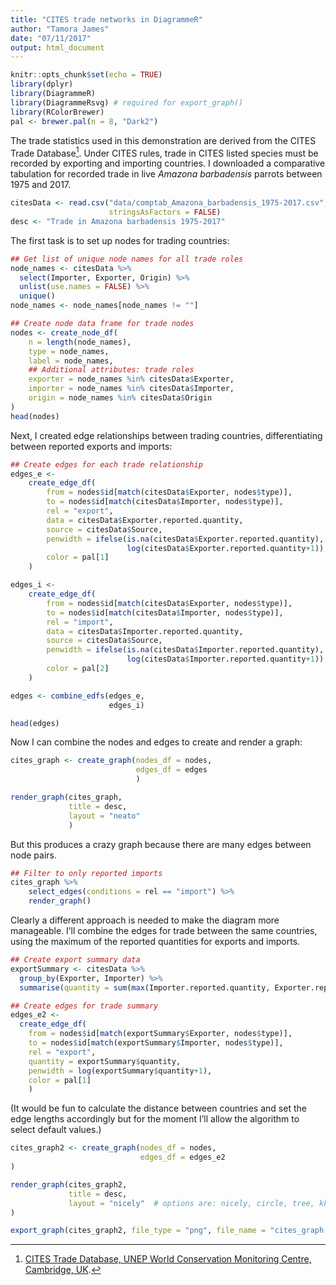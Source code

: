 ```yaml
---
title: "CITES trade networks in DiagrammeR"
author: "Tamora James"
date: "07/11/2017"
output: html_document
---
```


```r
knitr::opts_chunk$set(echo = TRUE)
library(dplyr)
library(DiagrammeR)
library(DiagrammeRsvg) # required for export_graph()
library(RColorBrewer)
pal <- brewer.pal(n = 8, "Dark2")
```

The trade statistics used in this demonstration are derived from the CITES Trade Database[^1]. Under CITES rules, trade in CITES listed species must be recorded by exporting and importing countries. I downloaded a comparative tabulation for recorded trade in live _Amazona barbadensis_ parrots between 1975 and 2017.

```r
citesData <- read.csv("data/comptab_Amazona_barbadensis_1975-2017.csv",
                      stringsAsFactors = FALSE)
desc <- "Trade in Amazona barbadensis 1975-2017"
```

The first task is to set up nodes for trading countries:

```r
## Get list of unique node names for all trade roles
node_names <- citesData %>%
  select(Importer, Exporter, Origin) %>%
  unlist(use.names = FALSE) %>%
  unique()
node_names <- node_names[node_names != ""]

## Create node data frame for trade nodes
nodes <- create_node_df(
    n = length(node_names),
    type = node_names,
    label = node_names,
    ## Additional attributes: trade roles
    exporter = node_names %in% citesData$Exporter,
    importer = node_names %in% citesData$Importer,
    origin = node_names %in% citesData$Origin
)
head(nodes)
```

Next, I created edge relationships between trading countries, differentiating between reported exports and imports:

```r
## Create edges for each trade relationship
edges_e <-
    create_edge_df(
        from = nodes$id[match(citesData$Exporter, nodes$type)],
        to = nodes$id[match(citesData$Importer, nodes$type)],
        rel = "export",
        data = citesData$Exporter.reported.quantity,
        source = citesData$Source,
        penwidth = ifelse(is.na(citesData$Exporter.reported.quantity), 1,
                          log(citesData$Exporter.reported.quantity+1)),
        color = pal[1]
    )

edges_i <-
    create_edge_df(
        from = nodes$id[match(citesData$Exporter, nodes$type)],
        to = nodes$id[match(citesData$Importer, nodes$type)],
        rel = "import",
        data = citesData$Importer.reported.quantity,
        source = citesData$Source,
        penwidth = ifelse(is.na(citesData$Importer.reported.quantity), 1,
                          log(citesData$Importer.reported.quantity+1)),
        color = pal[2]
    )

edges <- combine_edfs(edges_e,
                      edges_i)

head(edges)
```

Now I can combine the nodes and edges to create and render a graph:

```r
cites_graph <- create_graph(nodes_df = nodes,
                            edges_df = edges
                            )

render_graph(cites_graph,
             title = desc,
             layout = "neato"
             )
```

But this produces a crazy graph because there are many edges between node pairs.

```r
## Filter to only reported imports
cites_graph %>%
    select_edges(conditions = rel == "import") %>%
    render_graph()
```

Clearly a different approach is needed to make the diagram more manageable.
I'll combine the edges for trade between the same countries, using the maximum of the reported quantities for exports and imports.

```r
## Create export summary data
exportSummary <- citesData %>%
  group_by(Exporter, Importer) %>%
  summarise(quantity = sum(max(Importer.reported.quantity, Exporter.reported.quantity, na.rm = TRUE)))

## Create edges for trade summary
edges_e2 <-
  create_edge_df(
    from = nodes$id[match(exportSummary$Exporter, nodes$type)],
    to = nodes$id[match(exportSummary$Importer, nodes$type)],
    rel = "export",
    quantity = exportSummary$quantity,
    penwidth = log(exportSummary$quantity+1),
    color = pal[1]
    )
```

(It would be fun to calculate the distance between countries and set the edge lengths accordingly but for the moment I'll allow the algorithm to select default values.)

```r
cites_graph2 <- create_graph(nodes_df = nodes,
                             edges_df = edges_e2
)

render_graph(cites_graph2,
             title = desc,
             layout = "nicely"  # options are: nicely, circle, tree, kk, and fr
)

export_graph(cites_graph2, file_type = "png", file_name = "cites_graph.png")

```

[^1]: [CITES Trade Database, UNEP World Conservation Monitoring Centre, Cambridge, UK](https://trade.cites.org/en/cites_trade/).
